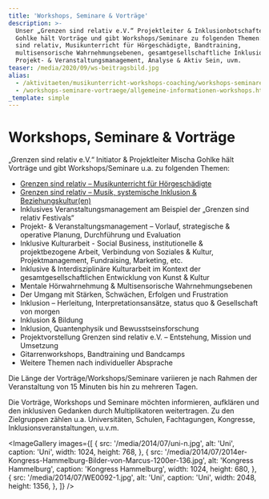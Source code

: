 ```yaml
---
title: 'Workshops, Seminare & Vorträge'
description: >-
  Unser „Grenzen sind relativ e.V.“ Projektleiter & Inklusionbotschafter Mischa
  Gohlke hält Vorträge und gibt Workshops/Seminare zu folgenden Themen: Grenzen
  sind relativ, Musikunterricht für Hörgeschädigte, Bandtraining,
  multisensorische Wahrnehmungsebenen, gesamtgesellschaftliche Inklusion,
  Projekt- & Veranstaltungsmanagement, Analyse & Aktiv Sein, uvm.
teaser: /media/2020/09/ws-beitragsbild.jpg
alias:
  - /aktivitaeten/musikunterricht-workshops-coaching/workshops-seminare-vortraege/allgemeine-infos-workshops-seminare-vortrage
  - /workshops-seminare-vortraege/allgemeine-informationen-workshops.html
_template: simple
---
```


# Workshops, Seminare & Vorträge

„Grenzen sind relativ e.V.“ Initiator & Projektleiter Mischa Gohlke hält Vorträge und gibt Workshops/Seminare u.a. zu folgenden Themen:

- [Grenzen sind relativ – Musikunterricht für Hörgeschädigte](/workshops-seminare-vortraege/exposewochenend-workshop.html)
- [Grenzen sind relativ – Musik, systemische Inklusion & Beziehungskultur(en)](/workshops-seminare-vortraege/ws-grenzen-sind-relativ-musik-systemische-inklusion-beziehungskulturen.html)
- Inklusives Veranstaltungsmanagement am Beispiel der „Grenzen sind relativ Festivals“
- Projekt- & Veranstaltungsmanagement – Vorlauf, strategische & operative Planung, Durchführung und Evaluation
- Inklusive Kulturarbeit - Social Business, institutionelle & projektbezogene Arbeit, Verbindung von Soziales & Kultur, Projektmanagement, Fundraising, Marketing, etc.
- Inklusive & Interdisziplinäre Kulturarbeit im Kontext der gesamtgesellschaftlichen Entwicklung von Kunst & Kultur
- Mentale Hörwahrnehmung & Multisensorische Wahrnehmungsebenen
- Der Umgang mit Stärken, Schwächen, Erfolgen und Frustration
- Inklusion – Herleitung, Interpretationsansätze, status quo & Gesellschaft von morgen
- Inklusion & Bildung
- Inklusion, Quantenphysik und Bewusstseinsforschung
- Projektvorstellung Grenzen sind relativ e.V. – Entstehung, Mission und Umsetzung
- Gitarrenworkshops, Bandtraining und Bandcamps
- Weitere Themen nach individueller Absprache

Die Länge der Vorträge/Workshops/Seminare variieren je nach Rahmen der Veranstaltung von 15 Minuten bis hin zu mehreren Tagen.

Die Vorträge, Workshops und Seminare möchten informieren, aufklären und den inklusiven Gedanken durch Multiplikatoren weitertragen. Zu den Zielgruppen zählen u.a. Universitäten, Schulen, Fachtagungen, Kongresse, Inklusionsveranstaltungen, u.v.m.

<ImageGallery
  images={[
    {
      src: '/media/2014/07/uni-n.jpg',
      alt: 'Uni',
      caption: 'Uni',
      width: 1024,
      height: 768,
    },
    {
      src: '/media/2014/07/2014er-Kongress-Hammelburg-Bilder-von-Marcus-1200er-136.jpg',
      alt: 'Kongress Hammelburg',
      caption: 'Kongress Hammelburg',
      width: 1024,
      height: 680,
    },
    {
      src: '/media/2014/07/WE0092-1.jpg',
      alt: 'Uni',
      caption: 'Uni',
      width: 2048,
      height: 1356,
    },
  ]}
/>
